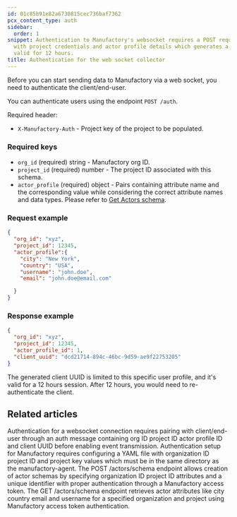 ```yaml
---
id: 01c85b91e82a6730815cec736baf7362
pcx_content_type: auth
sidebar:
  order: 1
snippet: Authentication to Manufactory's websocket requires a POST request to /auth
  with project credentials and actor profile details which generates a client UUID
  valid for 12 hours.
title: Authentication for the web socket collector
---
```


Before you can start sending data to Manufactory via a web socket, you need to authenticate the client/end-user.

You can authenticate users using the endpoint `POST /auth`.

Required header:

- `X-Manufactory-Auth` - Project key of the project to be populated.

### Required keys

- `org_id` (required) string - Manufactory org ID.
- `project_id` (required) number - The project ID associated with this schema.
- `actor_profile` (required) object - Pairs containing attribute name and the corresponding value while considering the correct attribute names and data types. Please refer to [Get Actors schema](/products/manufactory/actors/get_schema/).

### Request example
```json
{
  "org_id": "xyz",
  "project_id": 12345,
  "actor_profile":{
    "city": "New York",
    "country": "USA",
    "username": "john.doe",
    "email": "john.doe@email.com"

  }
}
```

### Response example

```json
{
  "org_id": "xyz",
  "project_id": 12345,
  "actor_profile_id": 1,
  "client_uuid": "dcd21714-894c-46bc-9d59-ae9f22753205"
}
```

The generated client UUID is limited to this specific user profile, and it's valid for a 12 hours session. After 12 hours, you would need to re-authenticate the client.


## Related articles
<CardGrid>
<LinkTitleCard header="<b>Websocket > Connect to our web socket server</b>" href="/products/manufactory/collector/websocket/connect_to_ws/" > Authentication for a websocket connection requires pairing with client/end-user through an auth message containing org ID project ID actor profile ID and client UUID before enabling event transmission. </LinkTitleCard>
<LinkTitleCard header="<b>Agent > Authentication for the agent collector</b>" href="/products/manufactory/collector/agent/auth/" > Authentication setup for Manufactory requires configuring a YAML file with organization ID project ID and project key values which must be in the same directory as the manufactory-agent. </LinkTitleCard>
<LinkTitleCard header="<b>Actors > Create actors schema</b>" href="/products/manufactory/actors/create_schema/" > The POST /actors/schema endpoint allows creation of actor schemas by specifying organization ID project ID attributes and a unique identifier with proper authentication through a Manufactory access token. </LinkTitleCard>
<LinkTitleCard header="<b>Actors > Get actors schema</b>" href="/products/manufactory/actors/get_schema/" > The GET /actors/schema endpoint retrieves actor attributes like city country email and username for a specified organization and project using Manufactory access token authentication. </LinkTitleCard>
</CardGrid>